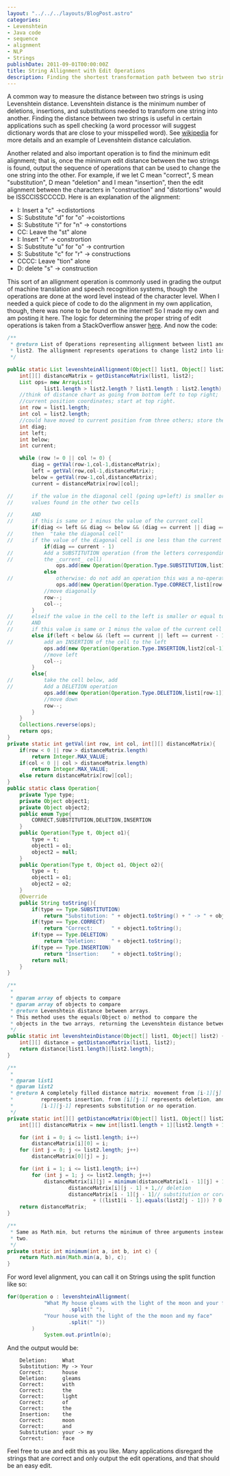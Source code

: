 ```yaml
---
layout: "../../../layouts/BlogPost.astro"
categories:
- Levenshtein
- Java code
- sequence
- alignment
- NLP
- Strings
publishDate: 2011-09-01T00:00:00Z
title: String Allignment with Edit Operations
description: Finding the shortest transformation path between two strings
---
```


A common way to measure the distance between two strings is using Levenshtein distance. Levenshtein distance is the minimum number of deletions, insertions, and substitutions needed to transform one string into another. Finding the distance between two strings is useful in certain applications such as spell checking (a word processor will suggest dictionary words that are close to your misspelled word). See [wikipedia](http://en.wikipedia.org/wiki/Levenshtein_distance) for more details and an example of Levenshtein distance calculation.

Another related and also important operation is to find the minimum edit alignment; that is, once the minimum edit distance between the two strings is found, output the sequence of operations that can be used to change the one string into the other. For example, if we let C mean "correct", S mean "substitution", D mean "deletion" and I mean "insertion", then the edit alignment between the characters in "construction" and "distortions" would be ISSCCISSCCCCD. Here is an explanation of the alignment:

* I: Insert a "c" ->cdistortions
* S: Substitute "d" for "o" ->coistortions
* S: Substitute "i" for "n" -> constortions
* CC: Leave the "st" alone
* I: Insert "r" -> constrortion
* S: Substitute "u" for "o" -> contrurtion
* S: Substitute "c" for "r" -> constructions
* CCCC: Leave "tion" alone
* D: delete "s" -> construction

 This sort of an allignment operation is commonly used in grading the output of machine translation and speech recognition systems, though the operations are done at the word level instead of the character level. When I needed a quick piece of code to do the alignment in my own application, though, there was none to be found on the internet! So I made my own and am posting it here. The logic for determining the proper string of edit operations is taken from a StackOverflow answer [here](http://stackoverflow.com/questions/5849139/levenshtein-distance-inferring-the-edit-operations-from-the-matrix/5861206#5861206). And now the code:

``` java
/**
 * @return List of Operations representing allignment between list1 and
 * list2. The allignment represents operations to change list2 into list1.
 */

public static List levenshteinAllignment(Object[] list1, Object[] list2) {
    int[][] distanceMatrix = getDistanceMatrix(list1, list2);
    List ops= new ArrayList(
            list1.length > list2.length ? list1.length : list2.length);
    //think of distance chart as going from bottom left to top right;
    //current position coordinates; start at top right.
    int row = list1.length;
    int col = list2.length;
    //could have moved to current position from three others; store their scores here.
    int diag;
    int left;
    int below;
    int current;

    while (row != 0 || col != 0) {
        diag = getVal(row-1,col-1,distanceMatrix);
        left = getVal(row,col-1,distanceMatrix);
        below = getVal(row-1,col,distanceMatrix);
        current = distanceMatrix[row][col];

//      if the value in the diagonal cell (going up+left) is smaller or equal to the
//      values found in the other two cells

//      AND
//      if this is same or 1 minus the value of the current cell
        if(diag <= left && diag <= below && (diag == current || diag == current - 1)){
//      then  "take the diagonal cell"
//      if the value of the diagonal cell is one less than the current cell:
            if(diag == current - 1)
//          Add a SUBSTITUTION operation (from the letters corresponding to
//          the _current_ cell)
                ops.add(new Operation(Operation.Type.SUBSTITUTION,list1[row-1],list2[col-1]));
            else
//              otherwise: do not add an operation this was a no-operation.
                ops.add(new Operation(Operation.Type.CORRECT,list1[row-1]));
            //move diagonally
            row--;
            col--;
        }
//      elseif the value in the cell to the left is smaller or equal to the value of the cell below current cell
//      AND
//      if this value is same or 1 minus the value of the current cell
        else if(left < below && (left == current || left == current - 1)){
//          add an INSERTION of the cell to the left
            ops.add(new Operation(Operation.Type.INSERTION,list2[col-1]));
            //move left
            col--;
        }
        else{
//          take the cell below, add
//          Add a DELETION operation
            ops.add(new Operation(Operation.Type.DELETION,list1[row-1]));
            //move down
            row--;
        }
    }
    Collections.reverse(ops);
    return ops;
}
private static int getVal(int row, int col, int[][] distanceMatrix){
    if(row < 0 || row > distanceMatrix.length)
        return Integer.MAX_VALUE;
    if(col < 0 || col > distanceMatrix.length)
        return Integer.MAX_VALUE;
    else return distanceMatrix[row][col];
}
public static class Operation{
    private Type type;
    private Object object1;
    private Object object2;
    public enum Type{
        CORRECT,SUBSTITUTION,DELETION,INSERTION
    }
    public Operation(Type t, Object o1){
        type = t;
        object1 = o1;
        object2 = null;
    }
    public Operation(Type t, Object o1, Object o2){
        type = t;
        object1 = o1;
        object2 = o2;
    }
    @Override
    public String toString(){
        if(type == Type.SUBSTITUTION)
            return "Substitution: " + object1.toString() + " -> " + object2.toString();
        if(type == Type.CORRECT)
            return "Correct:      " + object1.toString();
        if(type == Type.DELETION)
            return "Deletion:     " + object1.toString();
        if(type == Type.INSERTION)
            return "Insertion:    " + object1.toString();
        return null;
    }
}

/**
 *
 * @param array of objects to compare
 * @param array of objects to compare
 * @return Levenshtein distance between arrays.
 * This method uses the equals(Object o) method to compare the
 * objects in the two arrays, returning the Levenshtein distance between them.
 */
public static int levenshteinDistance(Object[] list1, Object[] list2) {
    int[][] distance = getDistanceMatrix(list1, list2);
    return distance[list1.length][list2.length];
}

/**
 *
 * @param list1
 * @param list2
 * @return A completely filled distance matrix; movement from [i-1][j]
 *         represents insertion, from [i][j-1] represents deletion, and from
 *         [i-1][j-1] represents substitution or no operation.
 */
private static int[][] getDistanceMatrix(Object[] list1, Object[] list2) {
    int[][] distanceMatrix = new int[list1.length + 1][list2.length + 1];

    for (int i = 0; i <= list1.length; i++)
        distanceMatrix[i][0] = i;
    for (int j = 0; j <= list2.length; j++)
        distanceMatrix[0][j] = j;

    for (int i = 1; i <= list1.length; i++)
        for (int j = 1; j <= list2.length; j++)
            distanceMatrix[i][j] = minimum(distanceMatrix[i - 1][j] + 1,// insertion
                    distanceMatrix[i][j - 1] + 1,// deletion
                    distanceMatrix[i - 1][j - 1]// substitution or correct
                            + ((list1[i - 1].equals(list2[j - 1])) ? 0 : 1));
    return distanceMatrix;
}

/**
 * Same as Math.min, but returns the minimum of three arguments instead of
 * two.
 */
private static int minimum(int a, int b, int c) {
    return Math.min(Math.min(a, b), c);
}
```

For word level alignment, you can call it on Strings using the split function like so:

``` java
for(Operation o : levenshteinAllignment(
            "What My house gleams with the light of the moon and your face"
                    .split(" "),
            "Your house with the light of the the moon and my face"
                    .split(" "))
        )
            System.out.println(o);

```

And the output would be:

```no-highlight
    Deletion:     What
    Substitution: My -> Your
    Correct:      house
    Deletion:     gleams
    Correct:      with
    Correct:      the
    Correct:      light
    Correct:      of
    Correct:      the
    Insertion:    the
    Correct:      moon
    Correct:      and
    Substitution: your -> my
    Correct:      face
```

Feel free to use and edit this as you like. Many applications disregard the strings that are correct and only output the edit operations, and that should be an easy edit.
